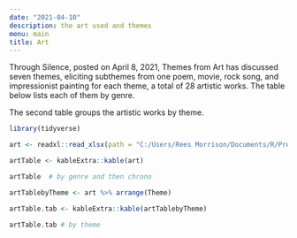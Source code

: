 ```yaml
---
date: "2021-04-10"
description: the art used and themes
menu: main
title: Art
---
```


Through Silence, posted on April 8, 2021, Themes from Art has discussed seven themes, eliciting subthemes from one poem, movie, rock song, and impressionist painting for each theme, a total of 28 artistic works.  The table below lists each of them by genre.

The second table groups the artistic works by theme.

```r

library(tidyverse)

```


```r

art <- readxl::read_xlsx(path = "C:/Users/Rees Morrison/Documents/R/Projects/CLIENTS/Themes/Art and Artists.xlsx")

artTable <- kableExtra::kable(art)

artTable  # by genre and then chrono

artTablebyTheme <- art %>% arrange(Theme)

artTable.tab <- kableExtra::kable(artTablebyTheme)

artTable.tab # by theme

```

